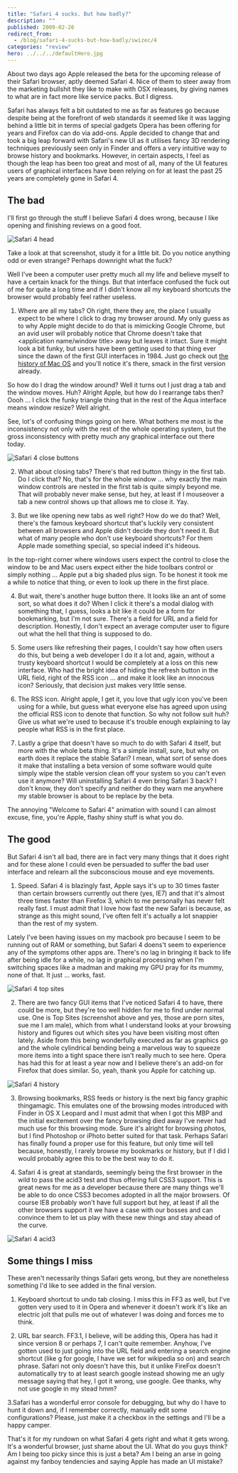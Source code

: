```yaml
---
title: "Safari 4 sucks. But how badly?"
description: ""
published: 2009-02-26
redirect_from:
  - /blog/safari-4-sucks-but-how-badly/swizec/4
categories: "review"
hero: ../../../defaultHero.jpg
---
```


About two days ago Apple released the beta for the upcoming release of their Safari browser, aptly deemed Safari 4. Nice of them to steer away from the marketing bullshit they like to make with OSX releases, by giving names to what are in fact more like service packs. But I digress.

Safari has always felt a bit outdated to me as far as features go because despite being at the forefront of web standards it seemed like it was lagging behind a little bit in terms of special gadgets Opera has been offering for years and Firefox can do via add-ons. Apple decided to change that and took a big leap forward with Safari's new UI as it utilises fancy 3D rendering techniques previously seen only in Finder and offers a very intuitive way to browse history and bookmarks. However, in certain aspects, I feel as though the leap has been too great and most of all, many of the UI features users of graphical interfaces have been relying on for at least the past 25 years are completely gone in Safari 4.

## The bad

I'll first go through the stuff I believe Safari 4 does wrong, because I like opening and finishing reviews on a good foot.

![Safari 4 head](https://swizec.com/images/collection/55.jpg)

Take a look at that screenshot, study it for a little bit. Do you notice anything odd or even strange? Perhaps downright what the fuck?

Well I've been a computer user pretty much all my life and believe myself to have a certain knack for the things. But that interface confused the fuck out of me for quite a long time and if I didn't know all my keyboard shortcuts the browser would probably feel rather useless.

1.  Where are all my tabs? Oh right, there they are, the place I usually expect to be where I click to drag my browser around. My only guess as to why Apple might decide to do that is mimicking Google Chrome, but an avid user will probably notice that Chrome doesn't take that &lt;application name/window title> away but leaves it intact. Sure it might look a bit funky, but users have been getting used to that thing ever since the dawn of the first GUI interfaces in 1984. Just go check out [the history of Mac OS](http://en.wikipedia.org/wiki/History_of_Mac_OS#System_1.2C_2.2C_3_.26_4) and you'll notice it's there, smack in the first version already.

So how do I drag the window around? Well it turns out I just drag a tab and the window moves. Huh? Alright Apple, but how do I rearrange tabs then? Oooh ... I click the funky triangle thing that in the rest of the Aqua interface means window resize? Well alright.

See, lot's of confusing things going on here. What bothers me most is the inconsistency not only with the rest of the whole operating system, but the gross inconsistency with pretty much any graphical interface out there today.

![Safari 4 close buttons](https://swizec.com/images/collection/56.jpg)

2.  What about closing tabs? There's that red button thingy in the first tab. Do I click that? No, that's for the whole window ... why exactly the main window controls are nested in the first tab is quite simply beyond me. That will probably never make sense, but hey, at least if I mouseover a tab a new control shows up that allows me to close it. Yay.

3.  But we like opening new tabs as well right? How do we do that? Well, there's the famous keyboard shortcut that's luckily very consistent between all browsers and Apple didn't decide they don't need it. But what of many people who don't use keyboard shortcuts? For them Apple made something special, so special indeed it's hideous.

In the top-right corner where windows users expect the control to close the window to be and Mac users expect either the hide toolbars control or simply nothing ... Apple put a big shaded plus sign. To be honest it took me a while to notice that thing, or even to look up there in the first place.

4.  But wait, there's another huge button there. It looks like an ant of some sort, so what does it do? When I click it there's a modal dialog with something that, I guess, looks a bit like it could be a form for bookmarking, but I'm not sure. There's a field for URL and a field for description. Honestly, I don't expect an average computer user to figure out what the hell that thing is supposed to do.

5.  Some users like refreshing their pages, I couldn't say how often users do this, but being a web developer I do it a lot and, again, without a trusty keyboard shortcut I would be completely at a loss on this new interface. Who had the bright idea of hiding the refresh button in the URL field, right of the RSS icon ... and make it look like an innocous icon? Seriously, that decision just makes very little sense.

6.  The RSS icon. Alright apple, I get it, you love that ugly icon you've been using for a while, but guess what everyone else has agreed upon using the official RSS icon to denote that function. So why not follow suit huh? Give us what we're used to because it's trouble enough explaining to lay people what RSS is in the first place.

7.  Lastly a gripe that doesn't have so much to do with Safari 4 itself, but more with the whole beta thing. It's a simple install, sure, but why on earth does it replace the stable Safari? I mean, what sort of sense does it make that installing a beta version of some software would quite simply wipe the stable version clean off your system so you can't even use it anymore? Will uninstalling Safari 4 even bring Safari 3 back? I don't know, they don't specify and neither do they warn me anywhere my stable browser is about to be replace by the beta.

The annoying "Welcome to Safari 4" animation with sound I can almost excuse, fine, you're Apple, flashy shiny stuff is what you do.

## The good

But Safari 4 isn't all bad, there are in fact very many things that it does right and for these alone I could even be persuaded to suffer the bad user interface and relearn all the subconscious mouse and eye movements.

1.  Speed. Safari 4 is blazingly fast, Apple says it's up to 30 times faster than certain browsers currently out there (yes, IE7) and that it's almost three times faster than Firefox 3, which to me personally has never felt really fast. I must admit that I love how fast the new Safari is because, as strange as this might sound, I've often felt it's actually a lot snappier than the rest of my system.

Lately I've been having issues on my macbook pro because I seem to be running out of RAM or something, but Safari 4 doens't seem to experience any of the symptoms other apps are. There's no lag in bringing it back to life after being idle for a while, no lag in graphical processing when I'm switching spaces like a madman and making my GPU pray for its mummy, none of that. It just ... works, fast.

![Safari 4 top sites](https://swizec.com/images/collection/57.jpg)

2.  There are two fancy GUI items that I've noticed Safari 4 to have, there could be more, but they're too well hidden for me to find under normal use. One is Top Sites (screenshot above and yes, those are porn sites, sue me I am male), which from what I understand looks at your browsing history and figures out which sites you have been visiting most often lately. Aside from this being wonderfully executed as far as graphics go and the whole cylindrical bending being a marvelous way to squeeze more items into a tight space there isn't really much to see here. Opera has had this for at least a year now and I believe there's an add-on for Firefox that does similar. So, yeah, thank you Apple for catching up.

![Safari 4 history](https://swizec.com/images/collection/58.jpg)

3.  Browsing bookmarks, RSS feeds or history is the next big fancy graphic thingamagic. This emulates one of the browsing modes introduced with Finder in OS X Leopard and I must admit that when I got this MBP and the initial excitement over the fancy browsing died away I've never had much use for this browsing mode. Sure it's alright for browsing photos, but I find Photoshop or iPhoto better suited for that task. Perhaps Safari has finally found a proper use for this feature, but only time will tell because, honestly, I rarely browse my bookmarks or history, but if I did I would probably agree this to be the best way to do it.

4.  Safari 4 is great at standards, seemingly being the first browser in the wild to pass the acid3 test and thus offering full CSS3 support. This is great news for me as a developer because there are many things we'll be able to do once CSS3 becomes adopted in all the major browsers. Of course IE8 probably won't have full support but hey, at least if all the other browsers support it we have a case with our bosses and can convince them to let us play with these new things and stay ahead of the curve.

![Safari 4 acid3](https://swizec.com/images/collection/59.jpg)

## Some things I miss

These aren't necessarily things Safari gets wrong, but they are nonetheless something I'd like to see added in the final version.

1.  Keyboard shortcut to undo tab closing. I miss this in FF3 as well, but I've gotten very used to it in Opera and whenever it doesn't work it's like an electric jolt that pulls me out of whatever I was doing and forces me to think.

2.  URL bar search. FF3.1, I believe, will be adding this, Opera has had it since version 8 or perhaps 7, I can't quite remember. Anyhow, I've gotten used to just going into the URL field and entering a search engine shortcut (like g for google, I have we set for wikipedia so on) and search phrase. Safari not only doesn't have this, but it unlike FireFox doesn't automatically try to at least search google instead showing me an ugly message saying that hey, I got it wrong, use google. Gee thanks, why not use google in my stead hmm?

3.Safari has a wonderful error console for debugging, but why do I have to hunt it down and, if I remember correctly, manually edit some configurations? Please, just make it a checkbox in the settings and I'll be a happy camper.

That's it for my rundown on what Safari 4 gets right and what it gets wrong. It's a wonderful browser, just shame about the UI. What do you guys think? Am I being too picky since this is just a beta? Am I being an arse in going against my fanboy tendencies and saying Apple has made an UI mistake?